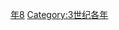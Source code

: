 {{Catnav|頁面分類|历史|歷史時代|年|3世纪各年}}

{{catmore}}

[[Category:250年代|年8]]
[[Category:3世纪各年|Category:3世纪各年]]